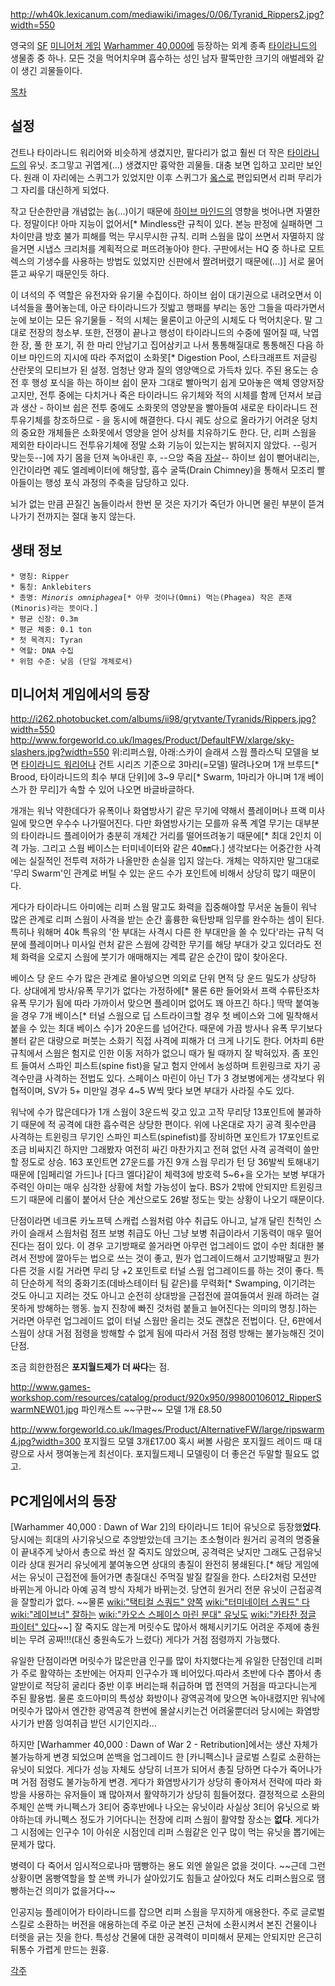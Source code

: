 {{{+1 '''Ripper Swarm'''}}}

http://wh40k.lexicanum.com/mediawiki/images/0/06/Tyranid_Rippers2.jpg?width=550

영국의 [[SF]] [[미니어처 게임]] [[Warhammer 40,000]]에 등장하는 외계 종족 [[타이라니드]]의 생물종 중 하나. 모든 것을 먹어치우며 흡수하는 성인 남자 팔뚝만한 크기의 애벌레와 같이 생긴 괴물들이다.

[[목차]]

== 설정 ==
건트나 타이라니드 워리어와 비슷하게 생겼지만, 팔다리가 없고 훨씬 더 작은 [[타이라니드]]의 유닛. 조그맣고 귀엽게(...) 생겼지만 흉악한 괴물들. 대충 보면 입하고 꼬리만 보인다. 원래 이 자리에는 스퀴그가 있었지만 이후 스퀴그가 [[옼스]]로 편입되면서 리퍼 무리가 그 자리를 대신하게 되었다.

작고 단순한만큼 개념없는 놈(...)이기 때문에 [[하이브 마인드]]의 영향을 벗어나면 자멸한다. 정말이다! 아마 지능이 없어서[* Mindless란 규칙이 있다. 본능 판정에 실패하면 그 차이만큼 방호 불가 피해를 먹는 무시무시한 규칙. 리퍼 스웜을 많이 쓰면서 자멸하지 않을거면 시냅스 크리처를 계획적으로 퍼뜨려놓아야 한다. 구판에서는 HQ 중 하나로 모트렉스의 기생수를 사용하는 방법도 있었지만 신판에서 짤려버렸기 때문에(...)] 서로 물어 뜯고 싸우기 때문인듯 하다.

이 녀석의 주 역할은 유전자와 유기물 수집이다. 하이브 쉽이 대기권으로 내려오면서 이 녀석들을 풀어놓는데, 아군 타이라니드가 짓밟고 행패를 부리는 동안 그들을 따라가면서 눈에 보이는 모든 유기물들 - 적의 시체는 물론이고 아군의 시체도 다 먹어치운다. 말 그대로 전장의 청소부. 또한, 전쟁이 끝나고 행성이 타이라니드의 수중에 떨어질 때, 낙엽 한 장, 풀 한 포기, 쥐 한 마리 안남기고 집어삼키고 나서 통통해질대로 통통해진 다음 하이브 마인드의 지시에 따라 주저없이 소화못[* Digestion Pool, 스타크래프트 저글링 산란못의 모티브가 된 설정. 엄청난 양과 질의 영양액으로 가득차 있다. 주된 용도는 승전 후 행성 포식을 하는 하이브 쉽이 문자 그대로 빨아먹기 쉽게 모아놓은 액체 영양저장고지만, 전투 중에는 다치거나 죽은 타이라니드 유기체와 적의 시체를 함께 던져서 보급과 생산 - 하이브 쉽은 전투 중에도 소화못의 영양분을 빨아들여 새로운 타이라니드 전투유기체를 창조하므로 - 을 동시에 해결한다. 다시 궤도 상으로 올라가기 어려운 덩치의 중요한 개체들은 소화못에서 영양을 얻어 상처를 치유하기도 한다. 단, 리퍼 스웜을 제외한 타이라니드 전투유기체에 정말 소화 기능이 있는지는 밝혀지지 않았다. --링거 맞는듯--]에 자기 몸을 던져 녹아내린 후, --으앙 죽음 [[자살]]-- 하이브 쉽이 뻗어내리는, 인간이라면 궤도 엘레베이터에 해당할, 흡수 굴뚝(Drain Chimney)을 통해서 모조리 빨아들이는 행성 포식 과정의 주축을 담당하고 있다.

뇌가 없는 만큼 끈질긴 놈들이라서 한번 문 것은 자기가 죽던가 아니면 물린 부분이 뜯겨나가기 전까지는 절대 놓지 않는다.

== 생태 정보 ==
 * 명칭: Ripper	
 * 통칭: Anklebiters		
 * 종명: ''Minoris omniphagea''[* 아무 것이나(Omni) 먹는(Phagea) 작은 존재(Minoris)라는 뜻이다.]	
 * 평균 신장: 0.3m		
 * 평균 체중: 0.1 ton
 * 첫 목격지: Tyran	
 * 역할: DNA 수집		
 * 위험 수준: 낮음 (단일 개체로서)

== 미니어처 게임에서의 등장 ==
http://i262.photobucket.com/albums/ii98/grytvante/Tyranids/Rippers.jpg?width=550 http://www.forgeworld.co.uk/Images/Product/DefaultFW/xlarge/sky-slashers.jpg?width=550
위:리퍼스웜, 아래:스카이 슬래셔 스웜
플라스틱 모델을 보면 [[타이라니드 워리어]]나 건트 시리즈 기준으로 3마리(=모델) 딸려나오며 1개 브루드[* Brood, 타이라니드의 최수 부대 단위]에 3~9 무리[* Swarm, 1마리가 아니며 1개 베이스가 한 무리]가 속할 수 있어 나오면 바글바글하다. 

개개는 워낙 약한데다가 유폭이나 화염방사기 같은 무기에 약해서 플레이머나 프랙 미사일에 맞으면 우수수 나가떨어진다. 다만 화염방사기는 모를까 유폭 계열 무기는 대부분의 타이라니드 플레이어가 충분히 개체간 거리를 떨어뜨려놓기 때문에[* 최대 2인치 이격 가능. 그리고 스웜 베이스는 터미네이터와 같은 40㎜다.] 생각보다는 어중간한 사격에는 실질적인 전투력 저하가 나올만한 손실을 입지 않는다. 개체는 약하지만 말그대로 '무리 Swarm'인 관계로 버틸 수 있는 운드 수가 포인트에 비해서 상당히 많기 때문이다. 

게다가 타이라니드 아미에는 리퍼 스웜 말고도 화력을 집중해야할 무서운 놈들이 워낙 많은 관계로 리퍼 스웜이 사격을 받는 순간 훌륭한 육탄방패 임무를 완수하는 셈이 된다. 특히나 워해머 40k 특유의 '한 부대는 사격시 다른 한 부대만을 쏠 수 있다'라는 규칙 덕분에 플레이머나 미사일 런처 같은 스웜에 강력한 무기를 해당 부대가 갖고 있더라도 전체 화력을 오로지 스웜에 붓기가 애매해지는 계륵 같은 순간이 많이 찾아온다.

베이스 당 운드 수가 많은 관계로 몰아넣으면 의외로 단위 면적 당 운드 밀도가 상당하다. 상대에게 방사/유폭 무기가 없다는 가정하에[* 물론 6판 들어와서 프랙 수류탄조차 유폭 무기가 됨에 따라 가까이서 맞으면 플레이머 없어도 꽤 아프긴 하다.] 딱딱 붙여놓을 경우 7개 베이스[* 터널 스웜으로 딥 스트라이크할 경우 첫 베이스와 그에 밀착해서 붙을 수 있는 최대 베이스 수]가 20운드를 넘어간다. 때문에 가끔 방사나 유폭 무기보다 볼터 같은 대량으로 퍼붓는 소화기 직접 사격에 피해가 더 크게 나기도 한다. 어차피 6판 규칙에서 스웜은 험지로 인한 이동 저하가 없으니 때가 될 때까지 잘 박혀있자. 좀 포인트 들여서 스파인 피스트(spine fist)을 달고 험지 안에서 농성하며 트윈링크로 자기 공격수만큼 사격하는 전법도 있다. 스페이스 마린이 아닌 T가 3 경보병에게는 생각보다 위협적이며, SV가 5+ 미만일 경우 4~5 W씩 맞다 보면 부대가 사라질 수도 있다.

워낙에 수가 많은데다가 1개 스웜이 3운드씩 갖고 있고 고작 무리당 13포인트에 불과하기 때문에 적 공격에 대한 흡수력은 상당한 편이다. 위에 나온대로 자기 공격 횟수만큼 사격하는 트윈링크 무기인 스파인 피스트(spinefist)를 장비하면 포인트가 17포인트로 조금 비싸지긴 하지만 그래봤자 여전히 싸긴 마찬가지고 전혀 없던 사격 공격력이 쓸만할 정도로 상승. 163 포인트면 27운드를 가진 9개 스웜 무리가 턴 당 36발씩 토해내기 때문에 [임페리얼 가드]나 [다크 엘다]같이 체력3에 방호력 5~6+을 오가는 보병 부대가 주력인 아미는 매우 심각한 상황에 처할 가능성이 높다. BS가 2밖에 안되지만 트윈링크드기 때문에 리롤이 붙어서 단순 계산으로도 26발 정도는 맞는 상황이 나오기 때문이다.

단점이라면 네크론 카노프텍 스캐럽 스웜처럼 야수 취급도 아니고, 날개 달린 친척인 스카이 슬래셔 스웜처럼 점프 보병 취급도 아닌 그냥 보병 취급이라서 기동력이 매우 떨어진다는 점이 있다. 이 경우 고기방패로 쓸거라면 아무런 업그레이드 없이 수만 최대한 불려서 전방에 깔아두는 법으로 쓰는 것이 좋고, 뭔가 업그레이드해서 고기방패말고 뭔가 다른 것을 시킬 거라면 무리 당 +2 포인트로 터널 스웜 업그레이드를 하는 것이 좋다. 특히 단순하게 적의 중화기조(데바스테이터 팀 같은)를 무력화[* Swamping, 이기려는 것도 아니고 지려는 것도 아니고 순전히 상대방을 근접전에 끌여들여서 원래 하려는 걸 못하게 방해하는 행동. 늪지 진창에 빠진 것처럼 붙들고 늘어진다는 의미의 명칭.]하는 거라면 아무런 업그레이드 없이 터널 스웜만 올리는 것도 괜찮은 전법이다. 단, 6판에서 스웜이 상대 거점 점령을 방해할 수 없게 됨에 따라서 거점 점령 방해는 불가능해진 것이 단점.

조금 희한한점은 '''포지월드제가 더 싸다'''는 점. 

http://www.games-workshop.com/resources/catalog/product/920x950/99800106012_RipperSwarmNEW01.jpg
파인캐스트 ~~구판~~ 모델 1개 £8.50

http://www.forgeworld.co.uk/Images/Product/AlternativeFW/large/ripswarm4.jpg?width=300
포지월드 모델 3개£17.00
혹시 써볼 사람은 포지월드 레이드 때 대량으로 사서 쟁여놓는게 최선이다. 포지월드제니 모델링이 더 좋은건 두말할 필요도 없고.

== PC게임에서의 등장 ==
[Warhammer 40,000 : Dawn of War 2]의 타이라니드 1티어 유닛으로 등장했'''었다'''. 당시에는 희대의 사기유닛으로 추앙받았는데 크기는 초소형이라 원거리 공격의 명중율이 끝내주게 낮아서 총으로 쏴선 잘 죽지도 않았으며, 공격력은 낮지만 그래도 근접유닛이라 상대 원거리 유닛에게 붙여놓으면 상대의 총질이 완전히 봉쇄된다.[* 해당 게임에서는 유닛이 근접전에 들어가면 총질대신 주먹질 발질 칼질을 한다. 스타2처럼 모션만 바뀌는게 아니라 아예 공격 방식 자체가 바뀌는것. 당연히 원거리 전문 유닛이 근접공격을 잘할리가 없다. ~~물론 [[wiki:"택티컬 스쿼드" 양쪽]] [[wiki:"터미네이터 스쿼드" 다]] [[wiki:"레이브너" 잘하는]] [[wiki:"카오스 스페이스 마린 분대" 유닛도]] [[wiki:"카타찬 정글 파이터" 있다]]~~] 잘 죽지도 않는게 머릿수도 많아서 해체시키기도 어려운 주제에 충원비는 무려 공짜!!!(대신 충원속도가 느렸다) 게다가 거점 점령까지 가능했다.

유일한 단점이라면 머릿수가 많은만큼 인구를 많이 차지했다는게 유일한 단점인데 리퍼가 주로 활약하는 초반에는 어자피 인구수가 꽤 비어있다.따라서 초반에 다수 뽑아서 총알받이로 적당히 굴리다 중반 이후 버리는패 취급하며 맵 전역의 거점을 따고다니는게 주된 활용법. 물론 호드아미의 특성상 화방이나 광역공격에 맞으면 녹아내렸지만 워낙에 머릿수가 많아서 엔간한 광역공격 한번에 몰살시키는건 어려울뿐더러 당시에는 화염방사기가 반쯤 잉여취급 받던 시기인지라...

하지만 [Warhammer 40,000 : Dawn of War 2 - Retribution]에서는 생산 자체가 불가능하게 변경 되었으며 쏜백을 업그레이드 한 [카니펙스]나 글로벌 스킬로 소환하는 유닛이 되었다. 게다가 성능 자체도 상당히 너프가 되어서 총질 당하면 다수가 죽어나가며 거점 점령도 불가능하게 변경. 게다가 화염방사기가 상당히 좋아져서 전략에 따라 화방을 사용하는 유저들이 꽤 많아져서 활약하기가 상당히 힘들어졌다. 결정적으로 소환의 주체인 쏜백 카니펙스가 3티어 중후반에나 나오는 유닛이라 사실상 3티어 유닛으로 봐야하는데 카니펙스 정도가 기어다니는 전장에 리퍼 스웜이 활약할 장소는 '''없다'''. 게다가 그 시점에는 인구수 1이 아쉬운 시점인데 리퍼 스웜같은 인구 많이 먹는 유닛을 뽑기에는 문제가 많다.

병력이 다 죽어서 임시적으로나마 땜빵하는 용도 외엔 쓸일은 없을 것이다. ~~근데 그런 상황이면 몸빵역할을 할 쏜백 카니가 살아있기도 힘들고 살아있다 쳐도 리퍼스웜으로 땜빵하는건 의미가 없을거다~~

인공지능 플레이어가 타이라니드를 잡으면 리퍼 스웜을 무지하게 애용한다. 주로 글로벌 스킬로 소환하는 버전을 애용하는데 주로 아군 본진 근처에 소환시켜서 본진 건물이나 터렛을 긁는 짓을 한다. 특성상 건물에 대한 공격력이 미미해서 문제는 안되지만 은근히 뒤통수 가렵게 만드는 원흉.

[[각주]]
